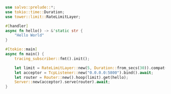 
```rust  title="with-tower/src/main.rs"
use salvo::prelude::*;
use tokio::time::Duration;
use tower::limit::RateLimitLayer;

#[handler]
async fn hello() -> &'static str {
    "Hello World"
}

#[tokio::main]
async fn main() {
    tracing_subscriber::fmt().init();

    let limit = RateLimitLayer::new(5, Duration::from_secs(30)).compat();
    let acceptor = TcpListener::new("0.0.0.0:5800").bind().await;
    let router = Router::new().hoop(limit).get(hello);
    Server::new(acceptor).serve(router).await;
}

```